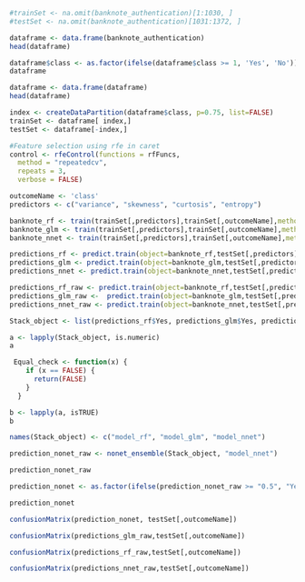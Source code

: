 ```r
#trainSet <- na.omit(banknote_authentication)[1:1030, ]
#testSet <- na.omit(banknote_authentication)[1031:1372, ]
```
```r
dataframe <- data.frame(banknote_authentication)
head(dataframe)
```
```r
dataframe$class <- as.factor(ifelse(dataframe$class >= 1, 'Yes', 'No'))
dataframe
```
```r
dataframe <- data.frame(dataframe)
head(dataframe)
```

```r
index <- createDataPartition(dataframe$class, p=0.75, list=FALSE)
trainSet <- dataframe[ index,]
testSet <- dataframe[-index,]
```



```r
#Feature selection using rfe in caret
control <- rfeControl(functions = rfFuncs,
  method = "repeatedcv",
  repeats = 3,
  verbose = FALSE)

```

```r
outcomeName <- 'class'
predictors <- c("variance", "skewness", "curtosis", "entropy")
```


```r
banknote_rf <- train(trainSet[,predictors],trainSet[,outcomeName],method='rf')
banknote_glm <- train(trainSet[,predictors],trainSet[,outcomeName],method='glm')
banknote_nnet <- train(trainSet[,predictors],trainSet[,outcomeName],method='nnet')
```


```r

predictions_rf <- predict.train(object=banknote_rf,testSet[,predictors],type="prob")
predictions_glm <- predict.train(object=banknote_glm,testSet[,predictors],type="prob")
predictions_nnet <- predict.train(object=banknote_nnet,testSet[,predictors],type="prob")
```


```r
predictions_rf_raw <- predict.train(object=banknote_rf,testSet[,predictors],type="raw")
predictions_glm_raw <-  predict.train(object=banknote_glm,testSet[,predictors],type="raw")
predictions_nnet_raw <- predict.train(object=banknote_nnet,testSet[,predictors],type="raw")
```

```r
Stack_object <- list(predictions_rf$Yes, predictions_glm$Yes, predictions_nnet$Yes)
```
```r
a <- lapply(Stack_object, is.numeric)
a
```
```r
 Equal_check <- function(x) {
    if (x == FALSE) {
      return(FALSE)
    }
  }
```



```r
b <- lapply(a, isTRUE)
b
```


```r
names(Stack_object) <- c("model_rf", "model_glm", "model_nnet")
```


```r
prediction_nonet_raw <- nonet_ensemble(Stack_object, "model_nnet")
```
```r
prediction_nonet_raw
```

```r

prediction_nonet <- as.factor(ifelse(prediction_nonet_raw >= "0.5", "Yes", "No"))
```
```r
prediction_nonet
```



```r
confusionMatrix(prediction_nonet, testSet[,outcomeName])
```

```r
confusionMatrix(predictions_glm_raw,testSet[,outcomeName])
```

```r
confusionMatrix(predictions_rf_raw,testSet[,outcomeName])
```

```r
confusionMatrix(predictions_nnet_raw,testSet[,outcomeName])
```

